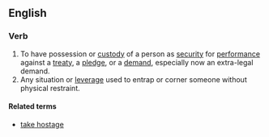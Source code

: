 ==English==

===Verb===
{{head|en|verb}}

# To have possession or [[custody]] of a person as [[security]] for [[performance]] against a [[treaty]], a [[pledge]], or a [[demand]], especially now an extra-legal demand.
# Any situation or [[leverage]] used to entrap or corner someone without physical restraint.

====Related terms====
* [[take hostage]]